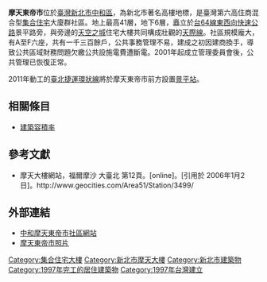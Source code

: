 {{Coord|24.9924706|121.5163339|type:landmark_source:GoogleMaps|display=title}}
{{Infobox building
| building_name       = 摩天東帝市
| native_building_name=                         
| former_names        = 
| alternate_names     = Tuntex High Rise
| image               = Tuntex High Rise 摩天東帝士.jpg
| caption             = 
| map_type            = 
| altitude            = 
| building_type       = 住商混合大樓
| architectural_style = 
| structural_system   = 鋼骨
| cost                = 新臺幣1,410, 899,370元
| ren_cost            = 
| location_country    = {{ROC-TW}}
| location_city       = [[新北市|新北市]]
| address = [[中和區|中和區]]景平路170號
| client              = 
| owner               = 
| current_tenants     = 
| landlord            = 
| coordinates         =
| start_date          = 
| completion_date     = 1997年{{R|使照}}
| inauguration_date   =
| renovation_date     = 
| demolition_date     = 
| destruction_date    = 
| height              = 153公尺{{R|使照}}
| diameter            = 
| other_dimensions    = 1,708戶{{R|使照}}
| floor_count         = 地上41層地下6層{{R|使照}}
| floor_area          = 152,036.57平方公尺{{R|使照}}
| main_contractor     = 東帝士營造
| architect           =  高山青、王宗仲建築師事務所{{R|吳黎多}}
| architecture_firm   = [[東帝士|東帝士集團]]佳懿建設{{R|民生報}}
| structural_engineer = 
| services_engineer   = 
| civil_engineer      = 
| other_designers     = 
| quantity_surveyor   = 
| awards              = 
| references          = {{R|使照|蕭}} <ref name=skyscraperCenter>{{cite web |url=http://www.skyscrapercenter.com/building/tuntex-high-rise-tower-i/3782 |title=Tuntex High Rise Tower I - The Skyscraper Center |work=Council on Tall Buildings and Urban Habitat |access-date=2020-10-16 |archive-date=2021-04-28 |archive-url=https://web.archive.org/web/20210428081248/https://www.skyscrapercenter.com/building/tuntex-high-rise-tower-i/3782 |dead-url=no }}</ref>
}}
'''摩天東帝市'''位於[[臺灣|臺灣]][[新北市|新北市]][[中和區|中和區]]，為新北市著名高樓地標，是臺灣第六高住商混合型[[集合住宅|集合住宅]]大廈群社區。地上最高41層，地下6層，矗立於[[台64線|台64線東西向快速公路]]景平路旁，與旁邊的[[天空之城_(社區)|天空之城]]住宅大樓共同構成壯觀的[[天際線|天際線]]。社區規模龐大，有A至F六座{{R|施鴻基|產業年報|page2=205}}，共有一千三百餘戶，公共事務管理不易，建成之初因建商換手，導致公共區域財務問題欠繳公共設施電費遭斷電。{{R|施鴻基}}2001年起成立管理委員會後，公共管理已恢復正常。

2011年動工的[[臺北捷運環狀線|臺北捷運環狀線]]將於摩天東帝市前方設置[[景平站|景平站]]。

==相關條目==
*[[建築容積率|建築容積率]]

==參考文獻==
*摩天大樓網站，福爾摩沙 大臺北 第12頁。[online]。[引用於 2006年1月2日]。http://www.geocities.com/Area51/Station/3499/ {{Wayback|url=http://www.geocities.com/Area51/Station/3499/ |date=20050521015605 }}
{{reflist|refs=

<ref name="使照">{{cite book|author=臺北縣政府工務局|title=86使字(中)第1171號|url=http://building-apply.publicwork.ntpc.gov.tw/bm_detail.jsp?ri1=086&ri2=3&ri3=01171&ri4=00&ri5=08630117100I30|date=1997-11-04}}</ref>

<!--期刊-->
<ref name="產業年報">{{cite book|title=《臺灣地區產業年報》|date=1993|publisher=中華徵信所|url=https://books.google.com.tw/books?hl=zh-TW&id=4YyzAAAAIAAJ|access-date=2016-04-30|archive-date=2019-06-09|archive-url=https://web.archive.org/web/20190609074521/https://books.google.com.tw/books?hl=zh-TW&id=4YyzAAAAIAAJ|dead-url=no}}</ref>
<ref name="吳黎多">{{cite journal|author=吳黎多|title=〈大神木「摩天東帝市」即將交屋〉|journal=《今周刊》|publisher=今周文化|date=1997-04-09|issue=34期|pages=頁30}}</ref>

<!--新聞報導-->
<ref name="蕭">{{cite news|author=蕭|title=〈中和「摩天東帝市」接受預購〉|publisher=《經濟日報》|date=1992-05-23|page=7版}}</ref>
<ref name="民生報">{{cite news|author=不著撰人|title=〈摩天東帝市 今辦公開酒會〉|publisher=《民生報》|date=1992-07-19|page=29版}}</ref>
<ref name="施鴻基">{{cite news|author=施鴻基|title=〈欠費斷電 中和摩天東帝市風波未平 住戶揚言控告東帝士集團背信 建商佳懿建設承認有錯 表示有誠意解決問題〉|publisher=《聯合報》台北地方版|date=2000-12-01|page=18版文山雙和區新聞}}</ref>

}}

==外部連結==
*[https://www.facebook.com/%E4%B8%AD%E5%92%8C%E6%91%A9%E5%A4%A9%E6%9D%B1%E5%B8%9D%E5%B8%82-300894407246605/ 中和摩天東帝市社區網站]
*[http://photo.pchome.com.tw/beyondtaiwan/327 摩天東帝市照片] {{Wayback|url=http://photo.pchome.com.tw/beyondtaiwan/327 |date=20190611173325 }}

{{東帝士集團}}
{{台灣摩天大樓}}

[[Category:集合住宅大樓|Category:集合住宅大樓]]
[[Category:新北市摩天大樓|Category:新北市摩天大樓]]
[[Category:新北市建築物|Category:新北市建築物]]
[[Category:1997年完工的居住建築物|Category:1997年完工的居住建築物]]
[[Category:1997年台灣建立|Category:1997年台灣建立]]